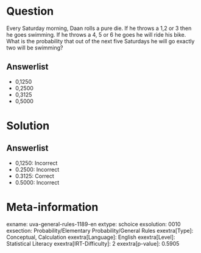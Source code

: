 Question
========

Every Saturday morning, Daan rolls a pure die. If he throws a 1,2 or 3 then he goes swimming. If he throws a 4, 5 or 6 he goes he will ride his bike. What is the probability that out of the next five Saturdays he will go exactly two will be swimming?

Answerlist
----------

* 0,1250
* 0,2500
* 0,3125
* 0,5000

Solution
========

Answerlist
----------

* 0,1250: Incorrect
* 0.2500: Incorrect
* 0.3125: Correct
* 0.5000: Incorrect

Meta-information
================
exname: uva-general-rules-1189-en
extype: schoice
exsolution: 0010
exsection: Probability/Elementary Probability/General Rules
exextra[Type]: Conceptual, Calculation
exextra[Language]: English
exextra[Level]: Statistical Literacy
exextra[IRT-Difficulty]: 2
exextra[p-value]: 0.5905
